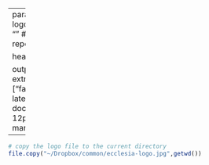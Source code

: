 ----
params:
# logo: adapte-logo.png
  logo: ecclesia-logo.jpg
#  maintitle: ""
#  secondtitle: ""
#  client: ""
#  reportdate: ""

header-includes:
  - \newcommand{\logo}{`r gsub("_", "\\_", params$logo)`}

output: 
  pdf_document:
    extra_dependencies: ["fancyhdr","graphicx","geometry"]
    latex_engine: xelatex
documentclass: article
fontsize: 12pt
papersize: a4
geometry: margin=2.5cm
mainfont: Lato
---

```r
# copy the logo file to the current directory
file.copy("~/Dropbox/common/ecclesia-logo.jpg",getwd())
```

```{=latex}
\newcommand\question[2]{\vspace{.08in}\large\textbf{#1. #2}\vspace{.5em}\vspace{.08in}\newline\normalsize}
\renewcommand\part[1]{\vspace{.10in}\textbf{(#1)}\normalsize}
\newcommand\answer{\vspace{.5cm}\hrule}
```

\pagestyle{fancy}
\fancyfoot[L]{\includegraphics[width = 0.2\textwidth]{\logo}}



\section*{Ecclesia Leadership Services}
\addcontentsline{toc}{subsection}{Ecclesia Leadership Services}
\subsection*{Ecclesia Leadership Courses}

\begin{enumerate}
  \item Resolving Issues with Others
  \item Improving your Team Effectiveness
  \item Introduction to the Enneagram
  \item Utilising the Enneagram for your Team
  \item Exploring your Team Dynamics through the Myers Briggs Personality Profile
  \item Assessing, Framing and Creating Leadership Structures
  \item Creating Team Measurable Goals
  \item Utilising your ipad Effectively
  \item Getting Things Done Introduction
  \item Understanding Governance
  \item Discovering our New Missional Context
  \item Assessing your Organisational Culture
\end{enumerate}

\subsection*{Other Ecclesia Leadership Services}

\begin{enumerate}
  \item 360 Degree Interview Based Review Process
  \item Strategic Leadership Coaching
  \item Leadership Practice Inventory (LPI) Assessments
  \item Enneagram Personality Profile
  \item GTD Personal Productivity Set-up
  \item Setting up your Personal Technology for Productivity
  \item Utilising the Business Model Canvas (BMC)
  \item Creating a New Culture for your Organisation
    \item Strategic Consulting Services
\end{enumerate}


